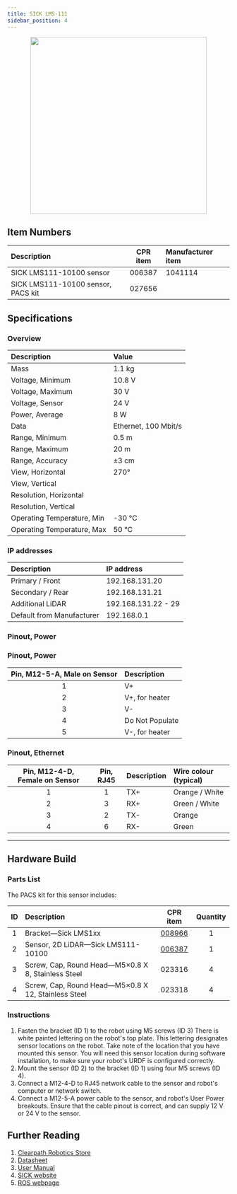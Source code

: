 ```yaml
---
title: SICK LMS-111
sidebar_position: 4
---
```



<center>
  <img
    src="/img/sensor_images/sensor_sick_lms111_1.jpg"
    width="400"
  />
</center>

<Safety />

## Item Numbers

| Description                        | CPR item | Manufacturer item |
| :--------------------------------- | :------: | :---------------- |
| SICK LMS111-10100 sensor           |  006387  | 1041114           |
| SICK LMS111-10100 sensor, PACS kit |  027656  |                   |

## Specifications

### Overview

| Description                | Value                |
| :------------------------- | :------------------- |
| Mass                       | 1.1 kg               |
| Voltage, Minimum           | 10.8 V               |
| Voltage, Maximum           | 30 V                 |
| Voltage, Sensor            | 24 V                 |
| Power, Average             | 8 W                  |
| Data                       | Ethernet, 100 Mbit/s |
| Range, Minimum             | 0.5 m                |
| Range, Maximum             | 20 m                 |
| Range, Accuracy            | ±3 cm                |
| View, Horizontal           | 270°                 |
| View, Vertical             |                      |
| Resolution, Horizontal     |                      |
| Resolution, Vertical       |                      |
| Operating Temperature, Min | -30 °C               |
| Operating Temperature, Max | 50 °C                |

### IP addresses

| Description               | IP address          |
| :------------------------ | :------------------ |
| Primary / Front           | 192.168.131.20      |
| Secondary / Rear          | 192.168.131.21      |
| Additional LiDAR          | 192.168.131.22 - 29 |
| Default from Manufacturer | 192.168.0.1         |

### Pinout, Power

### Pinout, Power

| Pin, M12-5-A, Male on Sensor | Description     |
| :--------------------------: | :-------------- |
|              1               | V+              |
|              2               | V+, for heater  |
|              3               | V-              |
|              4               | Do Not Populate |
|              5               | V-, for heater  |

### Pinout, Ethernet

| Pin, M12-4-D, Female on Sensor | Pin, RJ45 | Description | Wire colour (typical) |
| :----------------------------: | :-------: | :---------- | :-------------------- |
|               1                |     1     | TX+         | Orange / White        |
|               2                |     3     | RX+         | Green / White         |
|               3                |     2     | TX-         | Orange                |
|               4                |     6     | RX-         | Green                 |

---

## Hardware Build

### Parts List

The PACS kit for this sensor includes:

| ID  | Description                                         |                       CPR item                       | Quantity |
| :-: | :-------------------------------------------------- | :--------------------------------------------------: | :------: |
|  1  | Bracket—Sick LMS1xx                                 |   [008966](/assets/clearpath_robotics_008966.pdf)    |    1     |
|  2  | Sensor, 2D LiDAR—Sick LMS111-10100                  | [006387](/assets/clearpath_robotics_006387-TDS1.pdf) |    1     |
|  3  | Screw, Cap, Round Head—M5×0.8 X 8, Stainless Steel  |                        023316                        |    4     |
|  4  | Screw, Cap, Round Head—M5×0.8 X 12, Stainless Steel |                        023318                        |    4     |

### Instructions

1.  Fasten the bracket (ID 1) to the robot using M5 screws (ID 3)
    There is white painted lettering on the robot's top plate.
    This lettering designates sensor locations on the robot.
    Take note of the location that you have mounted this sensor.
    You will need this sensor location during software installation, to make sure your robot's URDF is configured correctly.
2.  Mount the sensor (ID 2) to the bracket (ID 1) using four M5 screws (ID 4).
3.  Connect a M12-4-D to RJ45 network cable to the sensor and robot's computer or network switch.
4.  Connect a M12-5-A power cable to the sensor, and robot's User Power breakouts. Ensure that the cable pinout is correct, and can supply 12 V or 24 V to the sensor.

## Further Reading

1.  [Clearpath Robotics Store](https://store.clearpathrobotics.com/collections/2dlidar/products/lms111)
2.  [Datasheet](/assets/clearpath_robotics_006387-TDS1.pdf)
3.  [User Manual](/assets/clearpath_robotics_006387-TDS2.pdf)
4.  [SICK website](https://www.sick.com/ca/en/detection-and-ranging-solutions/2d-lidar-sensors/lms1xx/lms111-10100/p/p109842)
5.  [ROS webpage](http://wiki.ros.org/LMS1xx)
